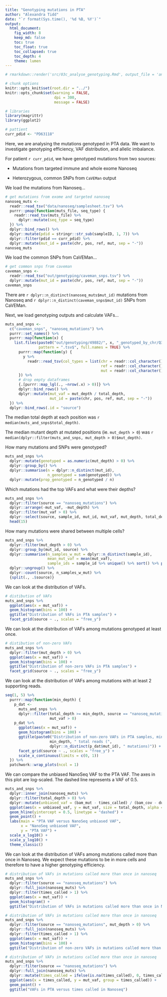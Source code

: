 ```yaml
---
title: "Genotyping mutations in PTA"
author: "Alexandra Tidd"
date: "`r format(Sys.time(), '%d %B, %Y')`"
output:
  html_document:
    fig_width: 8
    keep_md: false
    toc: true
    toc_float: true
    toc_collapsed: true
    toc_depth: 4
    theme: lumen
---
```


```r
# rmarkdown::render('src/03c_analyse_genotyping.Rmd', output_file = 'analyse_genotyping.html', output_dir = 'out/genotyping/49882')

# chunk options
knitr::opts_knit$set(root.dir = "../")
knitr::opts_chunk$set(warning = FALSE,
                      dpi = 300,
                      message = FALSE)

# libraries
library(magrittr)
library(ggplot2)

# pattient
curr_pdid <- "PD63118"
```

Here, we are analysing the mutations genotyped in PTA data. We want to 
investigate genotyping efficiency, VAF distribution, and allelic imbalance.

For patient `r curr_pdid`, we have genotyped mutations from two sources:

- Mutations from targeted immune and whole exome Nanoseq

- Heterozygous, common SNPs from `CaVEMan` output

We load the mutations from Nanoseq...

```r
# get mutations from exome and targeted nanoseq
nanoseq_muts <-
  readr::read_tsv("data/nanoseq/samplesheet.tsv") %>%
  purrr::pmap(function(muts_file, seq_type) {
    readr::read_tsv(muts_file) %>%
      dplyr::mutate(seq_type = seq_type)
  }) %>%
  dplyr::bind_rows() %>%
  dplyr::mutate(pdid = stringr::str_sub(sampleID, 1, 7)) %>%
  dplyr::filter(pdid == curr_pdid) %>%
  dplyr::mutate(mut_id = paste(chr, pos, ref, mut, sep = "-"))
nanoseq_muts
```

We load the common SNPs from CaVEMan...

```r
# get common snps from caveman
caveman_snps <-
  readr::read_tsv("out/genotyping/caveman_snps.tsv") %>%
  dplyr::mutate(mut_id = paste(chr, pos, ref, mut, sep = "-"))
caveman_snps
```

There are `r dplyr::n_distinct(nanoseq_muts$mut_id)` mutations from Nanoseq 
and `r dplyr::n_distinct(caveman_snps$mut_id)` SNPs from CaVEMan.

Next, we load genotyping outputs and calculate VAFs...

```r
muts_and_snps <-
  c("caveman_snps", "nanoseq_mutations") %>%
  purrr::set_names() %>%
  purrr::map(function(x) {
    list.files(paste0("out/genotyping/49882/", x, "_genotyped_by_chr/Q30/"),
               pattern = ".tsv$", full.names = TRUE) %>%
      purrr::map(function(y) {
        y %>%
          readr::read_tsv(col_types = list(chr = readr::col_character(),
                                           ref = readr::col_character(),
                                           mut = readr::col_character()))
      }) %>%
      # drop empty dataframes
      {.[purrr::map_lgl(., ~nrow(.x) > 0)]} %>%
      dplyr::bind_rows() %>%
      dplyr::mutate(mut_vaf = mut_depth / total_depth,
                    mut_id = paste(chr, pos, ref, mut, sep = "-"))
  }) %>%
  dplyr::bind_rows(.id = "source")
```

The median total depth at each position was
`r median(muts_and_snps$total_depth)`.

The median mutant depth at mutated positions (ie. `mut_depth > 0`) was
`r median(dplyr::filter(muts_and_snps, mut_depth > 0)$mut_depth)`.

How many mutations and SNPs were genotyped?

```r
muts_and_snps %>%
  dplyr::mutate(genotyped = as.numeric(mut_depth) > 0) %>%
  dplyr::group_by() %>%
  dplyr::summarise(n = dplyr::n_distinct(mut_id),
                   n_genotyped = sum(genotyped)) %>%
  dplyr::mutate(prop_genotyped = n_genotyped / n)
```

Which mutations had the top VAFs and what were their depths?

```r
muts_and_snps %>%
  dplyr::filter(source == "nanoseq_mutations") %>%
  dplyr::arrange(-mut_vaf, -mut_depth) %>%
  dplyr::filter(mut_vaf > 0) %>%
  dplyr::select(source, sample_id, mut_id, mut_vaf, mut_depth, total_depth) %>%
  head(15)
```

How many mutations were shared between multiple cells?

```r
muts_and_snps %>%
  dplyr::filter(mut_depth > 0) %>%
  dplyr::group_by(mut_id, source) %>%
  dplyr::summarise(n_samples_w_mut = dplyr::n_distinct(sample_id),
                   mean_mut_vaf = mean(mut_vaf),
                   sample_ids = sample_id %>% unique() %>% sort() %>% paste(collapse = ",")) %>%
  dplyr::ungroup() %>%
  dplyr::count(source, n_samples_w_mut) %>%
  {split(., .$source)}
```

We can look at the distribution of VAFs.

```r
# distibution of VAFs
muts_and_snps %>%
  ggplot(aes(x = mut_vaf)) +
  geom_histogram(bins = 100) +
  ggtitle("Distribution of VAFs in PTA samples") +
  facet_grid(source ~ ., scales = "free_y")
```

We can look at the distribution of VAFs among mutations genotyped at least once.

```r
# distibution of non-zero VAFs
muts_and_snps %>%
  dplyr::filter(mut_depth > 0) %>%
  ggplot(aes(x = mut_vaf)) +
  geom_histogram(bins = 100) +
  ggtitle("Distribution of non-zero VAFs in PTA samples") +
  facet_grid(source ~ ., scales = "free_y")
```

We can look at the distribution of VAFs among mutations with at least 2 
supporting reads.

```r
seq(1, 5) %>%
  purrr::map(function(min_depth) {
    p_dat <-
      muts_and_snps %>%
      dplyr::filter(total_depth >= min_depth, source == "nanoseq_mutations",
                    mut_vaf > 0)
    p_dat %>%
      ggplot(aes(x = mut_vaf)) +
      geom_histogram(bins = 100) +
      ggtitle(paste0("Distribution of non-zero VAFs in PTA samples, min ",
                    min_depth, " total reads (",
                    dplyr::n_distinct(p_dat$mut_id), " mutations)")) +
      facet_grid(source ~ ., scales = "free_y") +
      scale_x_continuous(limits = c(0, 1))
  }) %>%
  patchwork::wrap_plots(ncol = 1)
```

We can compare the unbiased NanoSeq VAF to the PTA VAF. The axes in this plot 
are log-scaled. The dashed line represents a VAF of 0.5.

```r
muts_and_snps %>%
  dplyr::inner_join(nanoseq_muts) %>%
  dplyr::filter(total_depth > 0) %>%
  dplyr::mutate(unbiased_vaf = (bam_mut - times_called) / (bam_cov - duplex_cov)) %>%
  ggplot(aes(x = unbiased_vaf, y = mut_vaf, size = total_depth, alpha = total_depth)) +
  geom_hline(yintercept = 0.5, linetype = "dashed") +
  geom_point() +
  labs(main = "PTA VAF versus NanoSeq unbiased VAF",
       x = "NanoSeq unbiased VAF",
       y = "PTA VAF") +
  scale_x_log10() +
  scale_y_log10() +
  theme_classic()
```

We can look at the distribution of VAFs among mutations called more than once in 
Nanoseq. We expect these mutations to be in more cells and therefore to have
a higher genotyping efficiency.

```r
# distribution of VAFs in mutations called more than once in nanoseq
muts_and_snps %>%
  dplyr::filter(source == "nanoseq_mutations") %>%
  dplyr::full_join(nanoseq_muts) %>%
  dplyr::filter(times_called > 1) %>%
  ggplot(aes(x = mut_vaf)) +
  geom_histogram() +
  ggtitle("Distribution of VAFs in mutations called more than once in Nanoseq")
```

```r
# distribution of VAFs in mutations called more than once in nanoseq
muts_and_snps %>%
  dplyr::filter(source == "nanoseq_mutations", mut_depth > 0) %>%
  dplyr::full_join(nanoseq_muts) %>%
  dplyr::filter(times_called > 1) %>%
  ggplot(aes(x = mut_vaf)) +
  geom_histogram(bins = 100) +
  ggtitle("Distribution of non-zero VAFs in mutations called more than once in Nanoseq")
```

```r
# distribution of VAFs in mutations called more than once in nanoseq
muts_and_snps %>%
  dplyr::filter(source == "nanoseq_mutations") %>%
  dplyr::full_join(nanoseq_muts) %>%
  dplyr::mutate(times_called = ifelse(is.na(times_called), 0, times_called)) %>%
  ggplot(aes(x = times_called, y = mut_vaf, group = times_called)) +
  geom_point() +
  ggtitle("VAFs in PTA versus times called in Nanoseq")
```


